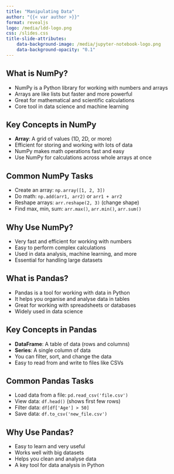 ```yaml
---
title: "Manipulating Data"
author: "{{< var author >}}"
format: revealjs
logo: /media/ldd-logo.png
css: /slides.css
title-slide-attributes:
    data-background-image: /media/jupyter-notebook-logo.png
    data-background-opacity: "0.1"
---
```



## What is NumPy?

* NumPy is a Python library for working with numbers and arrays
* Arrays are like lists but faster and more powerful
* Great for mathematical and scientific calculations
* Core tool in data science and machine learning


## Key Concepts in NumPy

* **Array**: A grid of values (1D, 2D, or more)
* Efficient for storing and working with lots of data
* NumPy makes math operations fast and easy
* Use NumPy for calculations across whole arrays at once


## Common NumPy Tasks

* Create an array: `np.array([1, 2, 3])`
* Do math: `np.add(arr1, arr2)` or `arr1 + arr2`
* Reshape arrays: `arr.reshape(2, 3)` (change shape)
* Find max, min, sum: `arr.max()`, `arr.min()`, `arr.sum()`


## Why Use NumPy?

* Very fast and efficient for working with numbers
* Easy to perform complex calculations
* Used in data analysis, machine learning, and more
* Essential for handling large datasets


## What is Pandas?

- Pandas is a tool for working with data in Python
- It helps you organise and analyse data in tables
- Great for working with spreadsheets or databases
- Widely used in data science


## Key Concepts in Pandas

- **DataFrame**: A table of data (rows and columns)
- **Series**: A single column of data
- You can filter, sort, and change the data
- Easy to read from and write to files like CSVs


## Common Pandas Tasks

- Load data from a file: `pd.read_csv('file.csv')`
- View data: `df.head()` (shows first few rows)
- Filter data: `df[df['Age'] > 50]`
- Save data: `df.to_csv('new_file.csv')`


## Why Use Pandas?

- Easy to learn and very useful
- Works well with big datasets
- Helps you clean and analyse data
- A key tool for data analysis in Python
